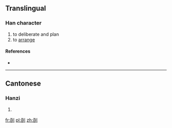 ==Translingual==

===Han character===
{{Han char|rn=18|rad=刀|as=06|sn=8|four=|canj=一日中弓 (MALN)}}

# to deliberate and plan
# to [[arrange]]

====References====
* {{Han ref|kx=0139.251|hdz=10333.030|uh=34E6|ud=13542}}

----

==Cantonese==

===Hanzi===
{{yue-hanzi|jyut=|y=bak3}}

# {{defn|lang=yue|sort=刀06}}

[[fr:㓦]]
[[pl:㓦]]
[[zh:㓦]]